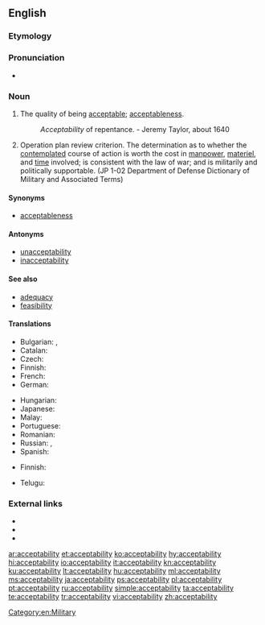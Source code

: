 ==English==

===Etymology===
{{suffix|acceptable|ity|lang=en}}

===Pronunciation===
* {{a|US}} {{IPA|/ˌæk.ˌsɛp.tə.ˈbɪl.ət.i/|lang=en}}

===Noun===
{{en-noun|~|acceptabilities}}

# The quality of being [[acceptable]]; [[acceptableness]].
#: ''Acceptability'' of repentance. -  Jeremy Taylor, about 1640
# {{context|military|lang=en}} Operation plan review criterion. The determination as to whether the [[contemplated]] course of action is worth the cost in [[manpower]], [[materiel]], and [[time]] involved; is consistent with the law of war; and is militarily and politically supportable. (JP 1-02 Department of Defense Dictionary of Military and Associated Terms)

====Synonyms====
* [[acceptableness]]

====Antonyms====
* [[unacceptability]]
* [[inacceptability]]

====See also====
* [[adequacy]]
* [[feasibility]]

====Translations====
{{trans-top|acceptableness}}
* Bulgarian: {{t|bg|приемливост}}, {{t|bg|допустимост}}
* Catalan: {{t|ca|acceptabilitat|f}}
* Czech: {{t|cs|přijatelnost|f}}
* Finnish: {{t+|fi|hyväksyttävyys}}
* French: {{t+|fr|acceptabilité|f}}
* German: {{t|de|Zulässigkeit|f}}
{{trans-mid}}
* Hungarian: {{t+|hu|elfogadhatóság}}
* Japanese: {{t|ja|受容性|tr=juyōsei|sc=Jpan}}
* Malay: {{t|ms|kebolehterimaan}}
* Portuguese: {{t|pt|aceitabilidade|f}}
* Romanian: {{t|ro|acceptabilitate|f}}
* Russian: {{t+|ru|прие́млемость|f|sc=Cyrl}}, {{t+|ru|допусти́мость|f|sc=Cyrl}}
* Spanish: {{t+|es|aceptabilidad|f}}
{{trans-bottom}}

{{trans-top|operation plan review criterion}}
* Finnish: {{t+|fi|hyväksyttävyys}}
{{trans-mid}}
{{trans-bottom}}

{{checktrans-top}}
* Telugu: {{t-check|te|అంగీకార యోగ్యం|tr=aMgeekaara yOgyaM|sc=Telu}}
{{trans-bottom}}

===External links===
* {{R:Webster 1913}}
* {{R:Century 1911}}
* {{R:OneLook}}

[[Category:en:Military]]

[[ar:acceptability]]
[[et:acceptability]]
[[ko:acceptability]]
[[hy:acceptability]]
[[hi:acceptability]]
[[io:acceptability]]
[[it:acceptability]]
[[kn:acceptability]]
[[ku:acceptability]]
[[lt:acceptability]]
[[hu:acceptability]]
[[ml:acceptability]]
[[ms:acceptability]]
[[ja:acceptability]]
[[ps:acceptability]]
[[pl:acceptability]]
[[pt:acceptability]]
[[ru:acceptability]]
[[simple:acceptability]]
[[ta:acceptability]]
[[te:acceptability]]
[[tr:acceptability]]
[[vi:acceptability]]
[[zh:acceptability]]